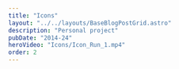 ```yaml
---
title: "Icons"
layout: "../../layouts/BaseBlogPostGrid.astro"
description: "Personal project"
pubDate: "2014-24"
heroVideo: "Icons/Icon_Run_1.mp4"
order: 2
---
```



<BaseBlogHeadTile
  index="{1}"
  title={frontmatter.title}
  date={frontmatter.pubDate}
  text="Personal project."
  gridPosition="1/1/1/3"
/>

<BaseBlogVideo
  src="Icons/Icon_Run_1.mp4"
  index={2}
  gridPosition="2/1/2/1"
/>

<BaseBlogVideo
  src="Icons/Icon_Run_2.mp4"
  index={2}
  gridPosition="2/2/2/2"
/>
